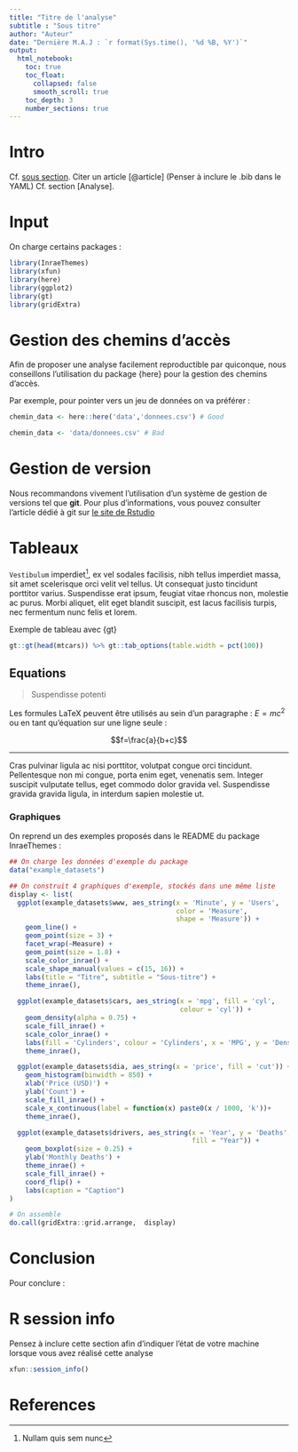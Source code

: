 ```yaml
---
title: "Titre de l'analyse"
subtitle : "Sous titre"
author: "Auteur"
date: "Dernière M.A.J : `r format(Sys.time(), '%d %B, %Y')`"
output:
  html_notebook:
    toc: true
    toc_float:
      collapsed: false
      smooth_scroll: true
    toc_depth: 3
    number_sections: true
---
```


# Intro

Cf. [sous section](#Equations).
Citer un article [@article] (Penser à inclure le .bib dans le YAML)
Cf. section [Analyse].

# Input

On charge certains packages :

```r
library(InraeThemes)
library(xfun)
library(here)
library(ggplot2)
library(gt)
library(gridExtra)
```

# Gestion des chemins d'accès

Afin de proposer une analyse facilement reproductible par quiconque, nous conseillons l'utilisation du package {here} pour la gestion des chemins d'accès.

Par exemple, pour pointer vers un jeu de données on va préférer :

```r
chemin_data <- here::here('data','donnees.csv') # Good

chemin_data <- 'data/donnees.csv' # Bad
```

# Gestion de version

Nous recommandons vivement l'utilisation d'un système de gestion de versions tel que **git**. Pour plus d'informations, vous pouvez consulter l'article dédié à git sur [le site de Rstudio](https://support.rstudio.com/hc/en-us/articles/200532077-Version-Control-with-Git-and-SVN)

# Tableaux

`Vestibulum` imperdiet^[Nullam quis sem nunc], ex vel sodales facilisis, nibh tellus imperdiet massa, sit amet scelerisque orci velit vel tellus. Ut consequat justo tincidunt porttitor varius. Suspendisse erat ipsum, feugiat vitae rhoncus non, molestie ac purus. Morbi aliquet, elit eget blandit suscipit, est lacus facilisis turpis, nec fermentum nunc felis et lorem.

::: {#Table1}
Exemple de tableau avec {gt}
:::

```r
gt::gt(head(mtcars)) %>% gt::tab_options(table.width = pct(100))
```

## Equations
> Suspendisse potenti

Les formules LaTeX peuvent être utilisés au sein d'un paragraphe : $E=mc^2$ ou en tant qu'équation sur une ligne seule :

::: {#eq1}
:::

$$f=\frac{a}{b+c}$$

----

Cras pulvinar ligula ac nisi porttitor, volutpat congue orci tincidunt. Pellentesque non mi congue, porta enim eget, venenatis sem. Integer suscipit vulputate tellus, eget commodo dolor gravida vel. Suspendisse gravida gravida ligula, in interdum sapien molestie ut.

### Graphiques

On reprend un des exemples proposés dans le README du package InraeThemes :

```r
## On charge les données d'exemple du package
data("example_datasets")

## On construit 4 graphiques d'exemple, stockés dans une même liste
display <- list(
  ggplot(example_datasets$www, aes_string(x = 'Minute', y = 'Users',
                                          color = 'Measure',
                                          shape = 'Measure')) +
    geom_line() +
    geom_point(size = 3) +
    facet_wrap(~Measure) +
    geom_point(size = 1.8) +
    scale_color_inrae() +
    scale_shape_manual(values = c(15, 16)) +
    labs(title = "Titre", subtitle = "Sous-titre") +
    theme_inrae(),

  ggplot(example_datasets$cars, aes_string(x = 'mpg', fill = 'cyl',
                                           colour = 'cyl')) +
    geom_density(alpha = 0.75) +
    scale_fill_inrae() +
    scale_color_inrae() +
    labs(fill = 'Cylinders', colour = 'Cylinders', x = 'MPG', y = 'Density') +
    theme_inrae(),

  ggplot(example_datasets$dia, aes_string(x = 'price', fill = 'cut')) +
    geom_histogram(binwidth = 850) +
    xlab('Price (USD)') +
    ylab('Count') +
    scale_fill_inrae() +
    scale_x_continuous(label = function(x) paste0(x / 1000, 'k'))+
    theme_inrae(),

  ggplot(example_datasets$drivers, aes_string(x = 'Year', y = 'Deaths',
                                              fill = "Year")) +
    geom_boxplot(size = 0.25) +
    ylab('Monthly Deaths') +
    theme_inrae() +
    scale_fill_inrae() +
    coord_flip() +
    labs(caption = "Caption")
)

# On assemble
do.call(gridExtra::grid.arrange,  display)
```

# Conclusion

Pour conclure :

# R session info {-}

Pensez à inclure cette section afin d'indiquer l'état de votre machine lorsque vous avez réalisé cette analyse

```r
xfun::session_info()
```

# References {-}

